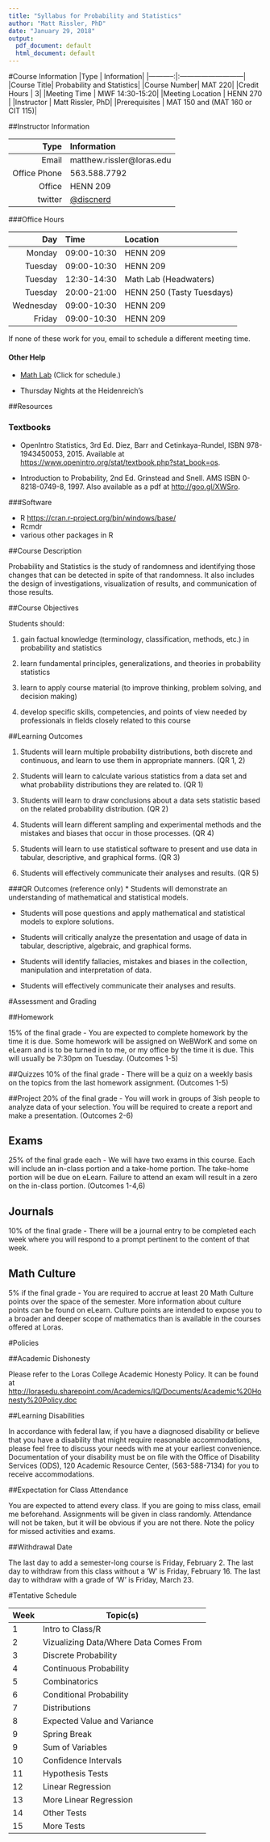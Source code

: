 ```yaml
---
title: "Syllabus for Probability and Statistics"
author: "Matt Rissler, PhD"
date: "January 29, 2018"
output:
  pdf_document: default
  html_document: default
---
```


#Course Information
|Type        | Information|
|-----------:|:---------------------------|
|Course Title| Probability and Statistics|
|Course Number| MAT 220|
|Credit Hours | 3|
|Meeting Time | MWF 14:30-15:20|
|Meeting Location | HENN 270 |
|Instructor | Matt Rissler, PhD|
|Prerequisites | MAT 150 and (MAT 160 or CIT 115)|

##Instructor Information

|Type        | Information|
|-----------:|:---------------------------|
|Email| matthew.rissler@loras.edu|
|Office Phone | 563.588.7792 |
|Office | HENN 209 |
|twitter  | [\@discnerd](https://twitter.com/discnerd) |

###Office Hours

|Day      |Time   |Location|
|--------:|:------|:---------|
|Monday   | 09:00-10:30 | HENN 209|
|Tuesday  | 09:00-10:30 | HENN 209|
| Tuesday | 12:30-14:30 | Math Lab (Headwaters)|
|Tuesday  | 20:00-21:00 | HENN 250 (Tasty Tuesdays) |
|Wednesday | 09:00-10:30 | HENN 209|
|Friday   | 09:00-10:30 | HENN 209|

If none of these work for you, email to schedule a different meeting time.


#### Other Help

 * [Math Lab](https://docs.google.com/spreadsheets/d/1dVZPjmJnMY3lY7wMEgyQ27jXH3waD5i9B9bfEHFXh5M/edit?usp=sharing) (Click for schedule.)

 * Thursday Nights at the Heidenreich's



##Resources

### Textbooks

* OpenIntro Statistics, 3rd Ed. Diez, Barr and Cetinkaya-Rundel, ISBN 978-1943450053, 2015. Available at <https://www.openintro.org/stat/textbook.php?stat_book=os>.

* Introduction to Probability, 2nd Ed. Grinstead and Snell. AMS ISBN 0-8218-0749-8, 1997. Also available as a pdf at <http://goo.gl/XWSro>.



###Software

* R   <https://cran.r-project.org/bin/windows/base/>
* Rcmdr
* various other packages in R
          

##Course Description


Probability and Statistics is the study of randomness and identifying those changes that can be detected in spite of that randomness.  It also includes the design of investigations, visualization of results, and communication of those results.  



##Course Objectives

Students should:

1.	gain factual knowledge (terminology, classification, methods, etc.) in probability and statistics

2.	learn fundamental principles, generalizations, and theories in probability statistics

3.	learn to apply course material (to improve thinking, problem solving, and decision making)

4.	develop specific skills, competencies, and points of view needed by professionals in fields closely related to this course


##Learning Outcomes

1.  Students will learn multiple probability distributions, both discrete and continuous, and learn to use them in appropriate manners. (QR 1, 2)

2.	Students will learn to calculate various statistics from a data set and what probability distributions they are related to. (QR 1)

3.	Students will learn to draw conclusions about a data sets statistic based on the related probability distribution. (QR 2)

4.	Students will learn different sampling and experimental methods and the mistakes and biases that occur in those processes. (QR 4)

5.	Students will learn to use statistical software to present and use data in tabular, descriptive, and graphical forms. (QR 3)

6.  Students will effectively communicate their analyses and results. (QR 5)



###QR Outcomes (reference only)
* Students will demonstrate an understanding of mathematical and statistical models.

* Students will pose questions and apply mathematical and statistical models to explore solutions.

* Students will critically analyze the presentation and usage of data in tabular, descriptive, algebraic, and graphical forms.

* Students will identify fallacies, mistakes and biases in the collection, manipulation and interpretation of data.

* Students will effectively communicate their analyses and results.


#Assessment and Grading

##Homework

15% of the final grade - You are expected to complete homework by the time it is due.  Some homework will be assigned on WeBWorK and some on eLearn and is to be turned in to me, or my office by the time it is due.  This will usually be 7:30pm on Tuesday. (Outcomes 1-5)

##Quizzes
10% of the final grade - There will be a quiz on a weekly basis on the topics from the last homework assignment. (Outcomes 1-5)

##Project
20% of the final grade - You will work in groups of 3ish people to analyze data of your selection.  You will be required to create a report and make a presentation. (Outcomes 2-6)


## Exams
25% of the final grade each - We will have two exams in this course. Each will include an in-class portion and a take-home portion. The take-home portion will be due on eLearn.   Failure to attend an exam will result in a zero on the in-class portion. (Outcomes 1-4,6)

## Journals
10% of the final grade - There will be a journal entry to be completed each week where you will respond to a prompt pertinent to the content of that week.

## Math Culture
5% if the final grade - You are required to accrue at least 20 Math Culture points over the space of the semester.  More information about culture points can be found on eLearn. Culture points are intended to expose you to a broader and deeper scope of mathematics than is available in the courses offered at Loras.

#Policies

##Academic Dishonesty 

Please refer to the Loras College Academic Honesty Policy.  It can be found at <http://lorasedu.sharepoint.com/Academics/IQ/Documents/Academic%20Honesty%20Policy.doc>

##Learning Disabilities

In accordance with federal law, if you have a diagnosed disability or believe that you have a disability that might require reasonable accommodations, please feel free to discuss your needs with me at your earliest convenience.  Documentation of your disability must be on file with the Office of Disability Services (ODS), 120 Academic Resource Center, (563-588-7134) for you to receive accommodations. 

##Expectation for Class Attendance

You are expected to attend every class.  If you are going to miss class, email me beforehand.  Assignments will be given in class randomly.  Attendance will not be taken, but it will be obvious if you are not there. Note the policy for missed activities and exams.

##Withdrawal Date

The last day to add a semester-long course is Friday, February 2. The last day to withdraw from this class without a ‘W’ is Friday, February 16. The last day to withdraw with a grade of ‘W’ is Friday, March 23.


#Tentative Schedule


|Week| Topic(s)|
|----|---------|
| 1  | Intro to Class/R|
| 2  | Vizualizing Data/Where Data Comes From |
| 3  | Discrete Probability |
| 4  | Continuous Probability |
| 5  | Combinatorics |
| 6  | Conditional Probability |
| 7  | Distributions |
| 8  | Expected Value and Variance |
| 9  | Spring Break |
| 9  | Sum of Variables |
| 10 | Confidence Intervals |
| 11 | Hypothesis Tests |
| 12 | Linear Regression |
| 13 | More Linear Regression |
| 14 | Other Tests |
| 15 | More Tests | 




